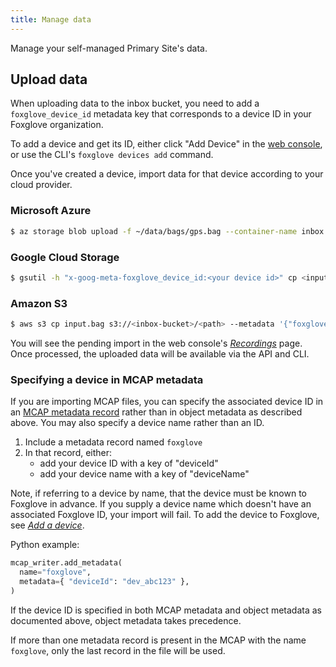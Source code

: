 ```yaml
---
title: Manage data
---
```


Manage your self-managed Primary Site's data.

## Upload data

When uploading data to the inbox bucket, you need to add a `foxglove_device_id` metadata key that corresponds to a device ID in your Foxglove organization.

To add a device and get its ID, either click "Add Device" in the [web console](https://console.foxglove.dev), or use the CLI's `foxglove devices add` command.

Once you've created a device, import data for that device according to your cloud provider.

### Microsoft Azure

```bash
$ az storage blob upload -f ~/data/bags/gps.bag --container-name inbox --account-name yourorgfgstorage -n gps.bag --overwrite --metadata foxglove_device_id=dev_03ooHzt1GRRdnGrP
```

### Google Cloud Storage

```bash
$ gsutil -h "x-goog-meta-foxglove_device_id:<your device id>" cp <input.bag> gs://<your inbox bucket>/<path>
```

### Amazon S3

```bash
$ aws s3 cp input.bag s3://<inbox-bucket>/<path> --metadata '{"foxglove_device_id": "<your device ID>"}'
```

You will see the pending import in the web console's [_Recordings_](https://console.foxglove.dev/recordings) page. Once processed, the uploaded data will be available via the API and CLI.

### Specifying a device in MCAP metadata

If you are importing MCAP files, you can specify the associated device ID in an [MCAP metadata record](https://mcap.dev/specification/index.html#metadata-op0x0c) rather than in object metadata as described above. You may also specify a device name rather than an ID.

1. Include a metadata record named `foxglove`
2. In that record, either:
   - add your device ID with a key of "deviceId"
   - add your device name with a key of "deviceName"

Note, if referring to a device by name, that the device must be known to Foxglove in advance. If you supply a device name which doesn't have an associated Foxglove ID, your import will fail. To add the device to Foxglove, see [_Add a device_](/docs/data-platform/importing-data#add-a-device).

Python example:

```py
mcap_writer.add_metadata(
  name="foxglove",
  metadata={ "deviceId": "dev_abc123" },
)
```

If the device ID is specified in both MCAP metadata and object metadata as documented above, object metadata takes precedence.

If more than one metadata record is present in the MCAP with the name `foxglove`, only the last record in the file will be used.
